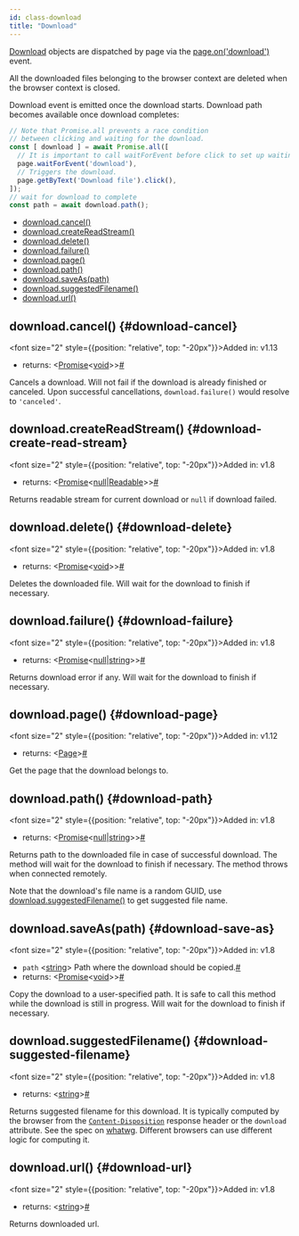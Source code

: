 ```yaml
---
id: class-download
title: "Download"
---
```


[Download] objects are dispatched by page via the [page.on('download')](/api/class-page.mdx#page-event-download) event.

All the downloaded files belonging to the browser context are deleted when the browser context is closed.

Download event is emitted once the download starts. Download path becomes available once download completes:

```js
// Note that Promise.all prevents a race condition
// between clicking and waiting for the download.
const [ download ] = await Promise.all([
  // It is important to call waitForEvent before click to set up waiting.
  page.waitForEvent('download'),
  // Triggers the download.
  page.getByText('Download file').click(),
]);
// wait for download to complete
const path = await download.path();
```


- [download.cancel()](/api/class-download.mdx#download-cancel)
- [download.createReadStream()](/api/class-download.mdx#download-create-read-stream)
- [download.delete()](/api/class-download.mdx#download-delete)
- [download.failure()](/api/class-download.mdx#download-failure)
- [download.page()](/api/class-download.mdx#download-page)
- [download.path()](/api/class-download.mdx#download-path)
- [download.saveAs(path)](/api/class-download.mdx#download-save-as)
- [download.suggestedFilename()](/api/class-download.mdx#download-suggested-filename)
- [download.url()](/api/class-download.mdx#download-url)

## download.cancel() {#download-cancel}

<font size="2" style={{position: "relative", top: "-20px"}}>Added in: v1.13</font>

- returns:<a aria-hidden="true" tabindex="-1" class="list-anchor-link" id="download-cancel-return"/> &#60;[Promise]<[void]>&#62;<a href="#download-cancel-return" class="list-anchor">#</a>

Cancels a download. Will not fail if the download is already finished or canceled. Upon successful cancellations, `download.failure()` would resolve to `'canceled'`.

## download.createReadStream() {#download-create-read-stream}

<font size="2" style={{position: "relative", top: "-20px"}}>Added in: v1.8</font>

- returns:<a aria-hidden="true" tabindex="-1" class="list-anchor-link" id="download-create-read-stream-return"/> &#60;[Promise]<[null]|[Readable]>&#62;<a href="#download-create-read-stream-return" class="list-anchor">#</a>

Returns readable stream for current download or `null` if download failed.

## download.delete() {#download-delete}

<font size="2" style={{position: "relative", top: "-20px"}}>Added in: v1.8</font>

- returns:<a aria-hidden="true" tabindex="-1" class="list-anchor-link" id="download-delete-return"/> &#60;[Promise]<[void]>&#62;<a href="#download-delete-return" class="list-anchor">#</a>

Deletes the downloaded file. Will wait for the download to finish if necessary.

## download.failure() {#download-failure}

<font size="2" style={{position: "relative", top: "-20px"}}>Added in: v1.8</font>

- returns:<a aria-hidden="true" tabindex="-1" class="list-anchor-link" id="download-failure-return"/> &#60;[Promise]<[null]|[string]>&#62;<a href="#download-failure-return" class="list-anchor">#</a>

Returns download error if any. Will wait for the download to finish if necessary.

## download.page() {#download-page}

<font size="2" style={{position: "relative", top: "-20px"}}>Added in: v1.12</font>

- returns:<a aria-hidden="true" tabindex="-1" class="list-anchor-link" id="download-page-return"/> &#60;[Page]&#62;<a href="#download-page-return" class="list-anchor">#</a>

Get the page that the download belongs to.

## download.path() {#download-path}

<font size="2" style={{position: "relative", top: "-20px"}}>Added in: v1.8</font>

- returns:<a aria-hidden="true" tabindex="-1" class="list-anchor-link" id="download-path-return"/> &#60;[Promise]<[null]|[string]>&#62;<a href="#download-path-return" class="list-anchor">#</a>

Returns path to the downloaded file in case of successful download. The method will wait for the download to finish if necessary. The method throws when connected remotely.

Note that the download's file name is a random GUID, use [download.suggestedFilename()](/api/class-download.mdx#download-suggested-filename) to get suggested file name.

## download.saveAs(path) {#download-save-as}

<font size="2" style={{position: "relative", top: "-20px"}}>Added in: v1.8</font>

- `path`<a aria-hidden="true" tabindex="-1" class="list-anchor-link" id="download-save-as-option-path"/> &#60;[string]&#62; Path where the download should be copied.<a href="#download-save-as-option-path" class="list-anchor">#</a>
- returns:<a aria-hidden="true" tabindex="-1" class="list-anchor-link" id="download-save-as-return"/> &#60;[Promise]<[void]>&#62;<a href="#download-save-as-return" class="list-anchor">#</a>

Copy the download to a user-specified path. It is safe to call this method while the download is still in progress. Will wait for the download to finish if necessary.

## download.suggestedFilename() {#download-suggested-filename}

<font size="2" style={{position: "relative", top: "-20px"}}>Added in: v1.8</font>

- returns:<a aria-hidden="true" tabindex="-1" class="list-anchor-link" id="download-suggested-filename-return"/> &#60;[string]&#62;<a href="#download-suggested-filename-return" class="list-anchor">#</a>

Returns suggested filename for this download. It is typically computed by the browser from the [`Content-Disposition`](https://developer.mozilla.org/en-US/docs/Web/HTTP/Headers/Content-Disposition) response header or the `download` attribute. See the spec on [whatwg](https://html.spec.whatwg.org/#downloading-resources). Different browsers can use different logic for computing it.

## download.url() {#download-url}

<font size="2" style={{position: "relative", top: "-20px"}}>Added in: v1.8</font>

- returns:<a aria-hidden="true" tabindex="-1" class="list-anchor-link" id="download-url-return"/> &#60;[string]&#62;<a href="#download-url-return" class="list-anchor">#</a>

Returns downloaded url.

[Accessibility]: /api/class-accessibility.mdx "Accessibility"
[Android]: /api/class-android.mdx "Android"
[AndroidDevice]: /api/class-androiddevice.mdx "AndroidDevice"
[AndroidInput]: /api/class-androidinput.mdx "AndroidInput"
[AndroidSocket]: /api/class-androidsocket.mdx "AndroidSocket"
[AndroidWebView]: /api/class-androidwebview.mdx "AndroidWebView"
[APIRequest]: /api/class-apirequest.mdx "APIRequest"
[APIRequestContext]: /api/class-apirequestcontext.mdx "APIRequestContext"
[APIResponse]: /api/class-apiresponse.mdx "APIResponse"
[APIResponseAssertions]: /test-assertions.mdx "APIResponseAssertions"
[Browser]: /api/class-browser.mdx "Browser"
[BrowserContext]: /api/class-browsercontext.mdx "BrowserContext"
[BrowserServer]: /api/class-browserserver.mdx "BrowserServer"
[BrowserType]: /api/class-browsertype.mdx "BrowserType"
[CDPSession]: /api/class-cdpsession.mdx "CDPSession"
[ConsoleMessage]: /api/class-consolemessage.mdx "ConsoleMessage"
[Coverage]: /api/class-coverage.mdx "Coverage"
[Dialog]: /api/class-dialog.mdx "Dialog"
[Download]: /api/class-download.mdx "Download"
[Electron]: /api/class-electron.mdx "Electron"
[ElectronApplication]: /api/class-electronapplication.mdx "ElectronApplication"
[ElementHandle]: /api/class-elementhandle.mdx "ElementHandle"
[FileChooser]: /api/class-filechooser.mdx "FileChooser"
[Frame]: /api/class-frame.mdx "Frame"
[FrameLocator]: /api/class-framelocator.mdx "FrameLocator"
[JSHandle]: /api/class-jshandle.mdx "JSHandle"
[Keyboard]: /api/class-keyboard.mdx "Keyboard"
[Locator]: /api/class-locator.mdx "Locator"
[LocatorAssertions]: /test-assertions.mdx "LocatorAssertions"
[Logger]: /api/class-logger.mdx "Logger"
[Mouse]: /api/class-mouse.mdx "Mouse"
[Page]: /api/class-page.mdx "Page"
[PageAssertions]: /test-assertions.mdx "PageAssertions"
[Playwright]: /api/class-playwright.mdx "Playwright"
[PlaywrightAssertions]: /test-assertions.mdx "PlaywrightAssertions"
[Request]: /api/class-request.mdx "Request"
[Response]: /api/class-response.mdx "Response"
[Route]: /api/class-route.mdx "Route"
[ScreenshotAssertions]: /test-assertions.mdx "ScreenshotAssertions"
[Selectors]: /api/class-selectors.mdx "Selectors"
[TimeoutError]: /api/class-timeouterror.mdx "TimeoutError"
[Touchscreen]: /api/class-touchscreen.mdx "Touchscreen"
[Tracing]: /api/class-tracing.mdx "Tracing"
[Video]: /api/class-video.mdx "Video"
[WebSocket]: /api/class-websocket.mdx "WebSocket"
[Worker]: /api/class-worker.mdx "Worker"
[Fixtures]: /api/class-fixtures.mdx "Fixtures"
[Test]: /api/class-test.mdx "Test"
[TestConfig]: /api/class-testconfig.mdx "TestConfig"
[TestError]: /api/class-testerror.mdx "TestError"
[TestInfo]: /api/class-testinfo.mdx "TestInfo"
[TestOptions]: /api/class-testoptions.mdx "TestOptions"
[TestProject]: /api/class-testproject.mdx "TestProject"
[WorkerInfo]: /api/class-workerinfo.mdx "WorkerInfo"
[Location]: /api/class-location.mdx "Location"
[Reporter]: /api/class-reporter.mdx "Reporter"
[Suite]: /api/class-suite.mdx "Suite"
[TestCase]: /api/class-testcase.mdx "TestCase"
[TestResult]: /api/class-testresult.mdx "TestResult"
[TestStep]: /api/class-teststep.mdx "TestStep"
[Element]: https://developer.mozilla.org/en-US/docs/Web/API/element "Element"
[EvaluationArgument]: /evaluating.mdx#evaluation-argument "EvaluationArgument"
[Promise]: https://developer.mozilla.org/en-US/docs/Web/JavaScript/Reference/Global_Objects/Promise "Promise"
[iterator]: https://developer.mozilla.org/en-US/docs/Web/JavaScript/Reference/Iteration_protocols "Iterator"
[origin]: https://developer.mozilla.org/en-US/docs/Glossary/Origin "Origin"
[selector]: https://developer.mozilla.org/en-US/docs/Web/CSS/CSS_Selectors "selector"
[Serializable]: https://developer.mozilla.org/en-US/docs/Web/JavaScript/Reference/Global_Objects/JSON/stringify#Description "Serializable"
[UIEvent.detail]: https://developer.mozilla.org/en-US/docs/Web/API/UIEvent/detail "UIEvent.detail"
[UnixTime]: https://en.wikipedia.org/wiki/Unix_time "Unix Time"
[xpath]: https://developer.mozilla.org/en-US/docs/Web/XPath "xpath"

[Array]: https://developer.mozilla.org/en-US/docs/Web/JavaScript/Reference/Global_Objects/Array "Array"
[boolean]: https://developer.mozilla.org/en-US/docs/Web/JavaScript/Data_structures#Boolean_type "Boolean"
[Buffer]: https://nodejs.org/api/buffer.html#buffer_class_buffer "Buffer"
[ChildProcess]: https://nodejs.org/api/child_process.html "ChildProcess"
[Error]: https://nodejs.org/api/errors.html#errors_class_error "Error"
[EventEmitter]: https://nodejs.org/api/events.html#events_class_eventemitter "EventEmitter"
[function]: https://developer.mozilla.org/en-US/docs/Web/JavaScript/Reference/Global_Objects/Function "Function"
[Map]: https://developer.mozilla.org/en-US/docs/Web/JavaScript/Reference/Global_Objects/Map "Map"
[null]: https://developer.mozilla.org/en-US/docs/Web/JavaScript/Reference/Global_Objects/null "null"
[number]: https://developer.mozilla.org/en-US/docs/Web/JavaScript/Data_structures#Number_type "Number"
[Object]: https://developer.mozilla.org/en-US/docs/Web/JavaScript/Reference/Global_Objects/Object "Object"
[Promise]: https://developer.mozilla.org/en-US/docs/Web/JavaScript/Reference/Global_Objects/Promise "Promise"
[Readable]: https://nodejs.org/api/stream.html#stream_class_stream_readable "Readable"
[RegExp]: https://developer.mozilla.org/en-US/docs/Web/JavaScript/Reference/Global_Objects/RegExp "RegExp"
[string]: https://developer.mozilla.org/en-US/docs/Web/JavaScript/Data_structures#String_type "string"
[void]: https://developer.mozilla.org/en-US/docs/Web/JavaScript/Reference/Global_Objects/undefined "void"
[URL]: https://nodejs.org/api/url.html "URL"

[all available image tags]: https://mcr.microsoft.com/en-us/product/playwright/about "all available image tags"
[Docker Hub]: https://hub.docker.com/_/microsoft-playwright "Docker Hub"
[Dockerfile.focal]: https://github.com/microsoft/playwright/blob/main/utils/docker/Dockerfile.focal "Dockerfile.focal"
